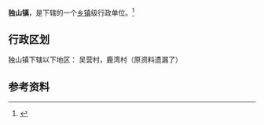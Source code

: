 {{中国乡级行政区|37/17/24/106/000}}

'''独山镇'''，是{{PRC admin/fullname|37/17/24/106/000|3}}下辖的一个[[乡镇|乡镇]]级行政单位。<ref>{{PRC admin/ref sgc|{{PRC admin/parent|37/17/24/106/000}}}}</ref>

== 行政区划 ==

独山镇下辖以下地区：
吴营村，鹿湾村（原资料遗漏了）

== 参考资料 ==

{{reflist}}

{{行政区划小作品}}
{{PRC admin/navcat|37/17/24/106/000}}